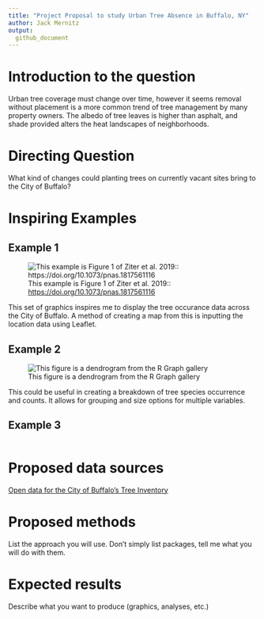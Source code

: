 ```yaml
---
title: "Project Proposal to study Urban Tree Absence in Buffalo, NY"
author: Jack Mernitz
output: 
  github_document
---
```


# Introduction to the question

Urban tree coverage must change over time, however it seems removal without placement is a more common trend of tree management by many property owners. The albedo of tree leaves is higher than asphalt, and shade provided alters the heat landscapes of neighborhoods. 

# Directing Question 

What kind of changes could planting trees on currently vacant sites bring to the City of Buffalo?

# Inspiring Examples

## Example 1

![This example is Figure 1 of Ziter et al. 2019:: <https://doi.org/10.1073/pnas.1817561116>](images/pnas.1817561116fig01.jpeg)

This set of graphics inspires me to display the tree occurance data across the City of Buffalo. A method of creating a map from this is inputting the location data using Leaflet.

## Example 2

![This figure is a dendrogram from the R Graph gallery](images/dendroexample.png)

This could be useful in creating a breakdown of tree species occurrence and counts. It allows for grouping and size options for multiple variables.

## Example 3

![]()

# Proposed data sources

[<i class="fa fa-file-code-o fa-1x" aria-hidden="true"></i> Open data for the City of Buffalo's Tree Inventory](https://data.buffalony.gov/Quality-of-Life/Tree-Inventory/n4ni-uuec/data)

# Proposed methods

List the approach you will use. Don't simply list packages, tell me what you will do with them.

# Expected results

Describe what you want to produce (graphics, analyses, etc.)
